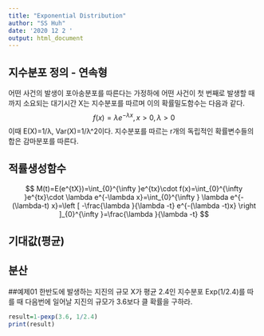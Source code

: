 ```yaml
---
title: "Exponential Distribution"
author: "SS Huh"
date: '2020 12 2 '
output: html_document
---
```


## 지수분포 정의 - 연속형

어떤 사건의 발생이 포아송분포를 따른다는 가정하에 어떤 사건이 첫 번째로 발생할 때까지 소요되는 대기시간 X는 지수분포를 따르며 이의 확률밀도함수는 다음과 같다.
$$
f(x)=\lambda e^{-\lambda x}, x>0, \lambda>0
$$
이때 E(X)=1/λ, Var(X)=1/λ^2이다.
지수분포를 따르는 r개의 독립적인 확률변수들의 합은 감마분포를 따른다.

## 적률생성함수

$$
M(t)=E(e^{tX})=\int_{0}^{\infty }e^{tx}\cdot f(x)=\int_{0}^{\infty }e^{tx}\cdot \lambda e^{-\lambda x}=\int_{0}^{\infty } \lambda e^{-(\lambda-t) x}=\left [ -\frac{\lambda }{\lambda -t} e^{-(\lambda -t)x} \right ]_{0}^{\infty }=\frac{\lambda }{\lambda -t}
$$

## 기대값(평균)
## 분산


##예제01
한반도에 발생하는 지진의 규모 X가 평균 2.4인 지수분포 Exp(1/2.4)를 따를 때 다음번에 일어날 지진의 규모가 3.6보다 클 확률을 구하라.
```r

result=1-pexp(3.6, 1/2.4)
print(result)
```




